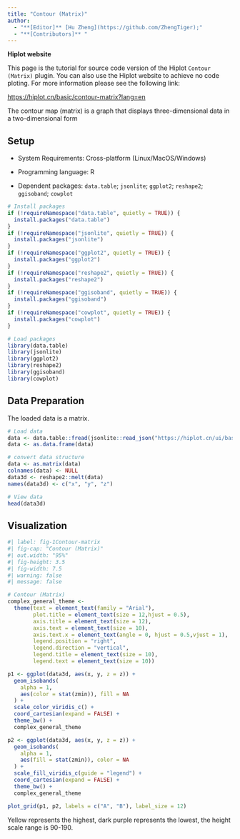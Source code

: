 ```yaml
---
title: "Contour (Matrix)"
author:
  - "**[Editor]** [Hu Zheng](https://github.com/ZhengTiger);"
  - "**[Contributors]** "
---
```


::: callout-note
**Hiplot website**

This page is the tutorial for source code version of the Hiplot `Contour (Matrix)` plugin. You can also use the Hiplot website to achieve no code ploting. For more information please see the following link:

<https://hiplot.cn/basic/contour-matrix?lang=en>
:::

The contour map (matrix) is a graph that displays three-dimensional data in a two-dimensional form

## Setup

-   System Requirements: Cross-platform (Linux/MacOS/Windows)

-   Programming language: R

-   Dependent packages: `data.table`; `jsonlite`; `ggplot2`; `reshape2`; `ggisoband`; `cowplot`

```r
# Install packages
if (!requireNamespace("data.table", quietly = TRUE)) {
  install.packages("data.table")
}
if (!requireNamespace("jsonlite", quietly = TRUE)) {
  install.packages("jsonlite")
}
if (!requireNamespace("ggplot2", quietly = TRUE)) {
  install.packages("ggplot2")
}
if (!requireNamespace("reshape2", quietly = TRUE)) {
  install.packages("reshape2")
}
if (!requireNamespace("ggisoband", quietly = TRUE)) {
  install.packages("ggisoband")
}
if (!requireNamespace("cowplot", quietly = TRUE)) {
  install.packages("cowplot")
}

# Load packages
library(data.table)
library(jsonlite)
library(ggplot2)
library(reshape2)
library(ggisoband)
library(cowplot)
```

## Data Preparation

The loaded data is a matrix.

```r
# Load data
data <- data.table::fread(jsonlite::read_json("https://hiplot.cn/ui/basic/contour-matrix/data.json")$exampleData$textarea[[1]])
data <- as.data.frame(data)

# convert data structure
data <- as.matrix(data)
colnames(data) <- NULL
data3d <- reshape2::melt(data)
names(data3d) <- c("x", "y", "z")

# View data
head(data3d)
```

## Visualization

```r
#| label: fig-1Contour-matrix
#| fig-cap: "Contour (Matrix)"
#| out.width: "95%"
#| fig-height: 3.5
#| fig-width: 7.5
#| warning: false
#| message: false

# Contour (Matrix)
complex_general_theme <- 
  theme(text = element_text(family = "Arial"),
        plot.title = element_text(size = 12,hjust = 0.5),
        axis.title = element_text(size = 12),
        axis.text = element_text(size = 10),
        axis.text.x = element_text(angle = 0, hjust = 0.5,vjust = 1),
        legend.position = "right",
        legend.direction = "vertical",
        legend.title = element_text(size = 10),
        legend.text = element_text(size = 10))

p1 <- ggplot(data3d, aes(x, y, z = z)) +
  geom_isobands(
    alpha = 1,
    aes(color = stat(zmin)), fill = NA
  ) +
  scale_color_viridis_c() +
  coord_cartesian(expand = FALSE) +
  theme_bw() +
  complex_general_theme

p2 <- ggplot(data3d, aes(x, y, z = z)) +
  geom_isobands(
    alpha = 1,
    aes(fill = stat(zmin)), color = NA
  ) +
  scale_fill_viridis_c(guide = "legend") +
  coord_cartesian(expand = FALSE) +
  theme_bw() +
  complex_general_theme

plot_grid(p1, p2, labels = c("A", "B"), label_size = 12)
```

Yellow represents the highest, dark purple represents the lowest, the height scale range is 90-190.

